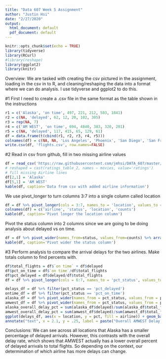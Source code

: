 ```yaml
---
title: "Data 607 Week 5 Assignment"
author: "Justin Hsi"
date: "2/27/2020"
output:
  html_document: default
  pdf_document: default
---
```



```r
knitr::opts_chunk$set(echo = TRUE)
library(tidyverse)
library(RCurl)
#library(reshape)
library(ggplot2)
library(knitr)
```


Overview:
We are tasked with creating the csv pictured in the assignment, loading in the csv in to R,
and cleaning/reshaping the data into a format where we can do analysis. I use tidyverse
and ggplot2 to do this.


#1
First I need to create a .csv file in the same format as the table shown in the instructions
```r
r1 = c('Alaska', 'on time', 497, 221, 212, 503, 1841)
r2 = c(NA, 'delayed', 62, 12, 20, 102, 305)
r3 = rep(NA, 7)
r4 = c('AM WEST', 'on time', 694, 4840, 383, 320, 201)
r5 = c(NA, 'delayed', 117, 415, 65, 129, 61)
df = data.frame(t(cbind(r1, r2, r3, r4, r5)))
colnames(df) = c(NA, NA, 'Los Angeles', 'Phoenix', 'San Diego', 'San Francisco', 'Seattle')
write.csv(df, 'flights.csv', row.names=FALSE)
```

#2
Read in csv from github, fill in two missing airline values
```r
df = read_csv('https://raw.githubusercontent.com/jmhsi/DATA_607/master/flights.csv')
# reshaped = cast(ratings_table_2, names ~ movies, value='ratings')
# fill missing Airline lines
df[2,1] = 'Alaska'
df[5,1] = 'AM WEST'
kable(df, caption='Data from csv with added airline information')
```

We use pivot_longer to turn columns 3:7 into a single column called location
```r
df = df %>% pivot_longer(cols = 3:7, names_to = 'location', values_to ='counts', values_drop_na = TRUE)
colnames(df) = c('airline', 'status', 'location', 'counts')
kable(df, caption='Pivot longer the location column')
```

Pivot the status column into 2 columns since we are going to be doing analysis about delayed vs on time.
```r
df = df %>% pivot_wider(names_from=status, values_from=counts) %>% arrange(airline)
kable(df, caption='Pivot wider the status column')
```

#3
Perform analysis to compare the arrival delays for the two airlines.
Make totals column to find percents with.
```r
df$total_flights = df$`on time` + df$delayed
df$pct_on_time = df$`on time`/df$total_flights
df$pct_delayed = df$delayed/df$total_flights
df = df %>% pivot_longer(cols = 6:7, names_to = 'pct_status', values_to = 'pct')
```
```r
delays_df = df %>% filter(pct_status == 'pct_delayed')
ontime_df = df %>% filter(pct_status == 'pct_on_time')
alaska_df = df %>% pivot_wider(names_from = pct_status, values_from = pct) %>% filter(airline == 'Alaska')
amwest_df = df %>% pivot_wider(names_from = pct_status, values_from = pct) %>% filter(airline == 'AM WEST')
alaska_overall_delay_pct = sum(alaska_df$delayed)/sum(alaska_df$total_flights)
amwest_overall_delay_pct = sum(amwest_df$delayed)/sum(amwest_df$total_flights)
ggplot(delays_df, aes(x = location, y = pct, fill = airline)) + geom_bar(stat = 'identity', position = 'dodge') + ylab("pct_delays") + annotate("text", x = 2, y = .28, label = paste("Overall Alaska Delay Rate:", alaska_overall_delay_pct)) +
annotate("text", x = 2.1, y = .25, label = paste("Overall AMWEST Delay Rate:", amwest_overall_delay_pct))
```

Conclusions:
We can see across all locations that Alaska has a smaller percentage of delayed arrivals.
However, this contrasts with the overall delay rate, which shows that AMWEST actually
has a lower overall percent of delayed arrivals to total flights. So depending on the
context, our determination of which airline has more delays can change.
